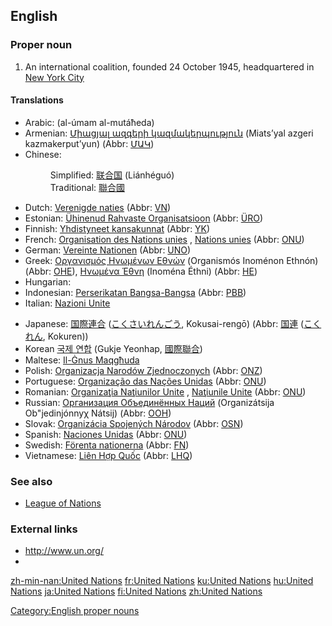 ==English==
{{wikipedia}}

===Proper noun===
{{en-proper noun}}

# An international coalition, founded 24 October 1945, headquartered in [[w:New York City|New York City]]

====Translations====
{{trans-top|international coalition}}
*Arabic: {{ARchar|[[الامم المتحدة]]}} (al-úmam al-mutáħeda) {{f|p}}
*Armenian: [[Միացյալ ազգերի կազմակերպություն]] (Miats’yal azgeri kazmakerput’yun) (Abbr: [[ՄԱԿ]])
*Chinese:
*:Simplified: [[联合国]] (Liánhéguó)
*:Traditional: [[聯合國]]
*Dutch: [[Verenigde naties]] {{f|p}} (Abbr: [[VN]])
*Estonian: [[Ühinenud Rahvaste Organisatsioon]] (Abbr: [[ÜRO]])
*Finnish: [[Yhdistyneet kansakunnat]] (Abbr: [[YK]])
*French: [[Organisation des Nations unies]] {{f}}, [[Nations unies]] {{f|p}} (Abbr: [[ONU]])
*German: [[Vereinte Nationen]] {{f|p}} (Abbr: [[UNO]])
*Greek: [[Οργανισμός Ηνωμένων Εθνών]] (Organismós Inoménon Ethnón) {{m}} (Abbr: [[ΟΗΕ]]), [[Ηνωμένα Έθνη]] (Inoména Éthni) {{f}} (Abbr: [[ΗE]])
*Hungarian: {{t|hu|Egyesült Nemzetek Szervezete}}
*Indonesian: [[Perserikatan Bangsa-Bangsa]] (Abbr: [[PBB]])
*Italian: [[Nazioni Unite]]
{{trans-mid}}
*Japanese: [[国際連合]] ([[こくさいれんごう]], Kokusai-rengō) (Abbr: [[国連]] ([[こくれん]], Kokuren))
*Korean [[국제 연합]] (Gukje Yeonhap, [[國際聯合]])
*Maltese: [[Il-Ġnus Maqgħuda]]
*Polish: [[Organizacja Narodów Zjednoczonych]] {{f}} (Abbr: [[ONZ]])
*Portuguese: [[Organização das Nações Unidas]] {{f}} (Abbr: [[ONU]])
*Romanian: [[Organizaţia Naţiunilor Unite]] {{f}}, [[Naţiunile Unite]] {{f|p}} {{f}} (Abbr: [[ONU]])
*Russian: [[Организация Объединённых Наций]] (Organizátsija Ob"jedinjónnyχ Nátsij) {{f}} (Abbr: [[ООН]])
*Slovak: [[Organizácia Spojených Národov]] {{f}} (Abbr: [[OSN]])
*Spanish: [[Naciones Unidas]] {{f|p}} (Abbr: [[ONU]])
*Swedish: [[Förenta nationerna]] {{c|p}} (Abbr: [[FN]])
*Vietnamese: [[Liên Hợp Quốc]] (Abbr: [[LHQ]])
{{trans-bottom}}

===See also===
* [[League of Nations]]

===External links===
*[http://www.un.org/ http://www.un.org/]
* {{pedialite}}

[[Category:English proper nouns]]

[[zh-min-nan:United Nations]]
[[fr:United Nations]]
[[ku:United Nations]]
[[hu:United Nations]]
[[ja:United Nations]]
[[fi:United Nations]]
[[zh:United Nations]]